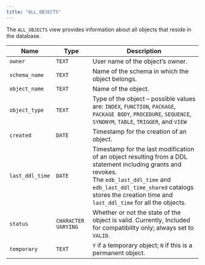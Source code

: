 ```yaml
---
title: "ALL_OBJECTS"
---
```


<div id="all_objects" class="registered_link"></div>

The `ALL_OBJECTS` view provides information about all objects that reside in the database.

| Name            | Type                | Description                                                                                                                                                                                                                                                   |
| --------------- | ------------------- | ------------------------------------------------------------------------------------------------------------------------------------------------------------------------------------------------------------------------------------------------------------- |
| `owner`         | `TEXT`              | User name of the object’s owner.                                                                                                                                                                                                                              |
| `schema_name`   | `TEXT`              | Name of the schema in which the object belongs.                                                                                                                                                                                                               |
| `object_name`   | `TEXT`              | Name of the object.                                                                                                                                                                                                                                           |
| `object_type`   | `TEXT`              | Type of the object – possible values are: `INDEX`, `FUNCTION`, `PACKAGE`, `PACKAGE BODY`, `PROCEDURE`, `SEQUENCE`, `SYNONYM`, `TABLE`, `TRIGGER`, and `VIEW`                                                                                                  |
| `created`       | `DATE`              | Timestamp for the creation of an object.                                                                                                                                                                                                                      |
| `last_ddl_time` | `DATE`              | Timestamp for the last modification of an object resulting from a DDL statement including grants and revokes. <br /> The `edb_last_ddl_time` and `edb_last_ddl_time_shared` catalogs stores the creation time and `last_ddl_time` for all the objects. <br /> |
| `status`        | `CHARACTER VARYING` | Whether or not the state of the object is valid. Currently, Included for compatibility only; always set to `VALID`.                                                                                                                                           |
| `temporary`     | `TEXT`              | `Y` if a temporary object; `N` if this is a permanent object.                                                                                                                                                                                                 |
